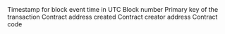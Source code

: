 <ParamField path="block_time">
Timestamp for block event time in UTC
</ParamField>
<ParamField path="block_number">
Block number
</ParamField>
<ParamField path="tx_hash">
Primary key of the transaction
</ParamField>
<ParamField path="address">
Contract address created
</ParamField>
<ParamField path="from">
Contract creator address
</ParamField>
<ParamField path="code">
Contract code
</ParamField>
